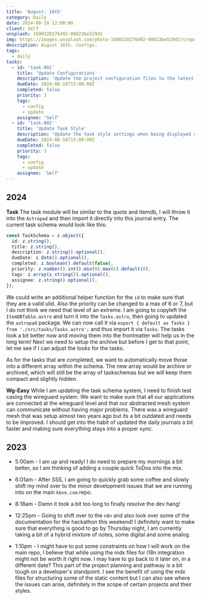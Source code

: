 ```yaml
---
title: 'August: 16th'
category: Daily
date: 2024-08-16 12:00:00
client: Self
unsplash: 1690320276492-08823be529d1
img: https://images.unsplash.com/photo-1690320276492-08823be529d1?crop=entropy&cs=srgb&fm=jpg&ixid=MnwzNjM5Nzd8MHwxfHJhbmRvbXx8fHx8fHx8fDE2ODE3NDg2ODY&ixlib=rb-4.0.3&q=85
description: August 16th. Configs.
tags:
  - daily
tasks:
  - id: 'task-001'
    title: 'Update Configurations'
    description: 'Update the project configuration files to the latest standards.'
    dueDate: 2024-08-16T15:00:00Z
    completed: false
    priority: 3
    tags:
      - config
      - update
    assignee: 'Self'
  - id: 'task-002'
    title: 'Update Task Style'
    description: 'Update the task style settings when being displayed on the website.'
    dueDate: 2024-08-16T15:00:00Z
    completed: false
    priority: 3
    tags:
      - config
      - update
    assignee: 'Self'
---
```



## 2024

**Task**
The task module will be similar to the quote and itemdb, I will throw it into the `Astropad` and then import it directly into this journal entry.
The current task schema would look like this:

```ts
const TaskSchema = z.object({
  id: z.string(),
  title: z.string(),
  description: z.string().optional(),
  dueDate: z.date().optional(),
  completed: z.boolean().default(false),
  priority: z.number().int().min(0).max(6).default(0),
  tags: z.array(z.string()).optional(),
  assignee: z.string().optional(),
});
```

We could write an additional helper function for the `id` to make sure that they are a valid ulid.
Also the priority can be changed to a max of 6 or 7, but I do not think we need that level of an extreme.
I am going to copyleft the `ItemDBTable.astro` and turn it into the `Tasks.astro`, then going to updated the `astropad` package.
We can now call it via `export { default as Tasks } from './src/tasks/Tasks.astro';` and thus import it via `Tasks`.
The tasks look a bit better now and moving them into the frontmatter will help us in the long term!
Next we need to setup the archive but before I get to that point, let me see if I can adjust the looks for the tasks.

As for the tasks that are completed, we want to automatically move those into a different array within the schema.
The new array would be archive or archived, which will still be the array of taskschemas but we will keep them compact and slightly hidden.

**Wg-Easy**
While I am updating the task schema system, I need to finish test casing the wireguard system.
We want to make sure that all our applications are connected at the wireguard level and that our abstracted mesh system can communicate without having major problems.
There was a wireguard mesh that was setup almost two years ago but its a bit outdated and needs to be improved.
I should get into the habit of updated the daily journals a bit faster and making sure everything stays into a proper sync.

<Adsense />

## 2023

- 5:00am - I am up and ready! I do need to prepare my mornings a bit better, so I am thinking of adding a couple quick ToDos into the mix.

- 6:01am - After SSS, I am going to quickly grab some coffee and slowly shift my mind over to the minor development issues that we are running into on the main `kbve.com` repo.

- 8:18am - Damn it took a bit too long to finally resolve the dev hang!

- 12:25pm - Going to shift over to the `n8n` and also look over some of the documentation for the hackathon this weekend! I definitely want to make sure that everything is good to go by Thursday night, I am currently taking a bit of a hybrid mixture of notes, some digital and some analog.

- 1:10pm - I might have to put some constraints on how I will work on the main repo, I believe that while using the mdx files for i18n integration might not be worth it right now. I may have to go back to it later on, in a different date? This part of the project planning and pathway is a bit tough on a developer's standpoint. I see the benefit of using the mdx files for structuring some of the static content but I can also see where the issues can arise, definitely in the scope of certain projects and their styles.


<Tasks tasks={frontmatter.tasks}  />
